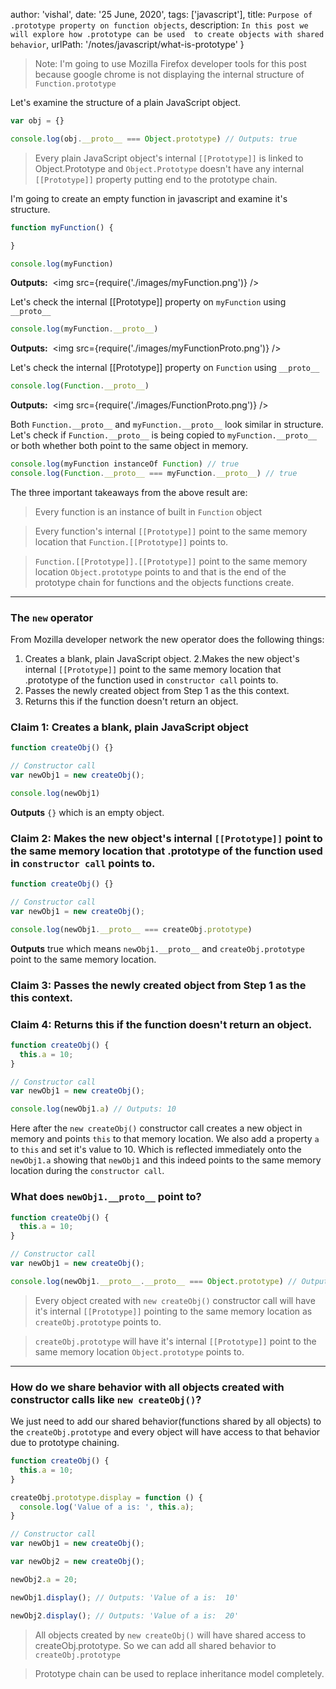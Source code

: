 
  author: 'vishal',
  date: '25 June, 2020',
  tags: ['javascript'],
  title: `Purpose of .prototype property on function objects`,
  description: `In this post we will explore how .prototype can be used 
  to create objects with shared behavior`,
  urlPath: '/notes/javascript/what-is-prototype'
}

> Note: I'm going to use Mozilla Firefox developer tools for this post 
because google chrome is not displaying the internal structure of `Function.prototype`

Let's examine the structure of a plain JavaScript object.

```js
var obj = {}

console.log(obj.__proto__ === Object.prototype) // Outputs: true
```

> Every plain JavaScript object's internal `[[Prototype]]` is linked to Object.Prototype 
and `Object.Prototype` doesn't have any internal `[[Prototype]]` property putting
end to the prototype chain. 


I'm going to create an empty function in javascript and examine it's structure.


```js 
function myFunction() {

}

console.log(myFunction) 
```
**Outputs:**
<Img>
  <img src={require('./images/myFunction.png')} />
</Img>

Let's check the internal [[Prototype]] property on `myFunction` using `__proto__`
```js
console.log(myFunction.__proto__) 
```

**Outputs:**
<Img>
  <img src={require('./images/myFunctionProto.png')} />
</Img>

Let's check the internal [[Prototype]] property on `Function` using `__proto__`
````js
console.log(Function.__proto__) 
````
**Outputs:**
<Img>
  <img src={require('./images/FunctionProto.png')} />
</Img>

Both `Function.__proto__` and `myFunction.__proto__` look similar in structure. 
Let's check if `Function.__proto__` is being copied to `myFunction.__proto__` or
both whether both point to the same object in memory.

````js
console.log(myFunction instanceOf Function) // true
console.log(Function.__proto__ === myFunction.__proto__) // true 
````

The three important takeaways from the above result are:
> Every function is an instance of built in `Function` object 

> Every function's internal `[[Prototype]]` point to the same memory location that
`Function.[[Prototype]]` points to.

> `Function.[[Prototype]].[[Prototype]]` point to the same memory location `Object.prototype` 
points to and that is the end of the prototype chain for functions and the objects functions create.  

***

### The `new` operator

From Mozilla developer network the new operator does the following things:

1. Creates a blank, plain JavaScript object.
2.Makes the new object's internal `[[Prototype]]` point to the same memory location 
that .prototype of the function used in `constructor call` points to.
3. Passes the newly created object from Step 1 as the this context.
4. Returns this if the function doesn't return an object.

### Claim 1: Creates a blank, plain JavaScript object

```js
function createObj() {}

// Constructor call
var newObj1 = new createObj();

console.log(newObj1)
```
**Outputs** `{}` which is an empty object.

### Claim 2: Makes the new object's internal `[[Prototype]]` point to the same memory location that .prototype of the function used in `constructor call` points to.
```js
function createObj() {}

// Constructor call
var newObj1 = new createObj();

console.log(newObj1.__proto__ === createObj.prototype)
```

**Outputs** true which means `newObj1.__proto__` and `createObj.prototype` point
to the same memory location.

### Claim 3: Passes the newly created object from Step 1 as the this context.
### Claim 4: Returns this if the function doesn't return an object.

```js
function createObj() {
  this.a = 10;
}

// Constructor call
var newObj1 = new createObj();

console.log(newObj1.a) // Outputs: 10
```

Here after the `new createObj()` constructor call creates a new object in memory 
and points `this` to that memory location. We also add a property `a` to `this`
and set it's value to 10. Which is reflected immediately onto the `newObj1.a` showing
that `newObj1` and this indeed points to the same memory location during the `constructor call`.

### What does `newObj1.__proto__` point to?

```js
function createObj() {
  this.a = 10;
}

// Constructor call
var newObj1 = new createObj();

console.log(newObj1.__proto__.__proto__ === Object.prototype) // Outputs: true
```

> Every object created with `new createObj()` constructor call will have it's internal
`[[Prototype]]` pointing to the same memory location as `createObj.prototype` points to.

> `createObj.prototype` will have it's internal `[[Prototype]]` point to the same memory
location `Object.prototype` points to.

***

### How do we share behavior with all objects created with constructor calls like `new createObj()`?

We just need to add our shared behavior(functions shared by all objects) to the 
`createObj.prototype` and every object will have access to that behavior due to 
prototype chaining.


```js
function createObj() {
  this.a = 10;
}

createObj.prototype.display = function () {
  console.log('Value of a is: ', this.a);
}

// Constructor call
var newObj1 = new createObj();

var newObj2 = new createObj();

newObj2.a = 20;

newObj1.display(); // Outputs: 'Value of a is:  10'

newObj2.display(); // Outputs: 'Value of a is:  20'
```

> All objects created by `new createObj()` will have shared access to createObj.prototype.
So we can add all shared behavior to `createObj.prototype` 


> Prototype chain can be used to replace inheritance model completely. 



